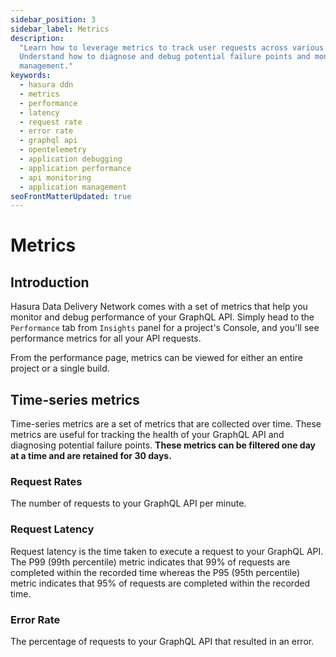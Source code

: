 ```yaml
---
sidebar_position: 3
sidebar_label: Metrics
description:
  "Learn how to leverage metrics to track user requests across various services in the Hasura Data Delivery Network.
  Understand how to diagnose and debug potential failure points and monitor performance for better application
  management."
keywords:
  - hasura ddn
  - metrics
  - performance
  - latency
  - request rate
  - error rate
  - graphql api
  - opentelemetry
  - application debugging
  - application performance
  - api monitoring
  - application management
seoFrontMatterUpdated: true
---
```



# Metrics

## Introduction

Hasura Data Delivery Network comes with a set of metrics that help you monitor and debug performance of your GraphQL
API. Simply head to the `Performance` tab from `Insights` panel for a project's Console, and you'll see performance metrics
for all your API requests.

From the performance page, metrics can be viewed for either an entire project or a single build.

<Thumbnail src="/img/o11y/v0.1.1_console_performance-metrics.png" alt="Execute a query" width="1000px" />

## Time-series metrics

Time-series metrics are a set of metrics that are collected over time. These metrics are useful for tracking the health
of your GraphQL API and diagnosing potential failure points. **These metrics can be filtered one day at a time and are
retained for 30 days.**

### Request Rates

The number of requests to your GraphQL API per minute.

### Request Latency

Request latency is the time taken to execute a request to your GraphQL API. The P99 (99th percentile) metric indicates
that 99% of requests are completed within the recorded time whereas the P95 (95th percentile) metric indicates that 95%
of requests are completed within the recorded time.

### Error Rate

The percentage of requests to your GraphQL API that resulted in an error.
